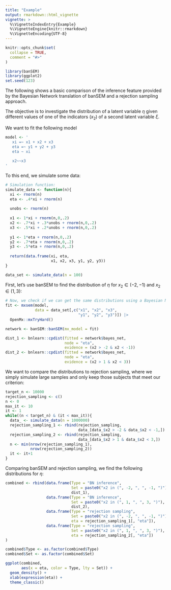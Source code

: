 ```yaml
---
title: "Example"
output: rmarkdown::html_vignette
vignette: >
  %\VignetteIndexEntry{Example}
  %\VignetteEngine{knitr::rmarkdown}
  %\VignetteEncoding{UTF-8}
---
```


```r
knitr::opts_chunk$set(
  collapse = TRUE,
  comment = "#>"
)
```

```r
library(banSEM)
library(ggplot2)
set.seed(123)
```

The following shows a basic comparison of the inference feature provided by
the Bayesian Network translation of banSEM and a rejection sampling approach.

The objective is to investigate the distribution of a latent variable $\eta$
given different values of one of the indicators ($x_2$) of a second latent variable $\xi$.

We want to fit the following model

```r
model <- ' 
   xi =~ x1 + x2 + x3
   eta =~ y1 + y2 + y3
   eta ~ xi
   
   x2~~x3
'
```


To this end, we simulate some data:
```r
# Simulation function:
simulate_data <- function(n){
  xi <- rnorm(n)
  eta <- .4*xi + rnorm(n)
  
  unobs <- rnorm(n)
  
  x1 <- 1*xi + rnorm(n,0,.2)
  x2 <- .7*xi + .3*unobs + rnorm(n,0,.2)
  x3 <- .5*xi + .2*unobs + rnorm(n,0,.2)
  
  y1 <- 1*eta + rnorm(n,0,.2)
  y2 <- .7*eta + rnorm(n,0,.2)
  y3 <- .5*eta + rnorm(n,0,.2)
  
  return(data.frame(xi, eta,
                    x1, x2, x3, y1, y2, y3))
}

data_set <- simulate_data(n = 100)
```

First, let's use banSEM to find the distribution of $\eta$ for $x_2 \in (-2, -1)$
and $x_2 \in (1,3)$:

```r
# Now, we check if we can get the same distributions using a Bayesian Network:
fit <- mxsem(model, 
             data = data_set[,c("x1", "x2", "x3",
                                "y1", "y2", "y3")]) |>
  OpenMx::mxTryHard()

network <- banSEM::banSEM(mx_model = fit)

dist_1 <- bnlearn::cpdist(fitted = network$bayes_net,
                          node = "eta",
                          evidence = (x2 > -2 & x2 < -1))
dist_2 <- bnlearn::cpdist(fitted = network$bayes_net,
                          node = "eta",
                          evidence = (x2 > 1 & x2 < 3))
```

We want to compare the distributions to rejection sampling, where we simply simulate
large samples and only keep those subjects that meet our criterion:

```r
target_n <- 10000
rejection_sampling <- c()
n <- 0
max_it <- 10
it <- 1
while((n < target_n) & (it < max_it)){
  data_ <- simulate_data(n = 1000000)
  rejection_sampling_1 <- rbind(rejection_sampling,
                                data_[data_$x2 > -2 & data_$x2 < -1,])
  rejection_sampling_2 <- rbind(rejection_sampling,
                                data_[data_$x2 > 1 & data_$x2 < 3,])
  n <- min(nrow(rejection_sampling_1), 
           nrow(rejection_sampling_2))
  it <- it+1
}
```

Comparing banSEM and rejection sampling, we find the following distributions for $\eta$:

```r
combined <- rbind(data.frame(Type = "BN inference", 
                             Set = paste0("x2 in (", -2, ", ", -1, ")"), 
                             dist_1),
                  data.frame(Type = "BN inference", 
                             Set = paste0("x2 in (", 1, ", ", 3, ")"), 
                             dist_2),
                  data.frame(Type = "rejection sampling",
                             Set = paste0("x2 in (", -2, ", ", -1, ")"), 
                             eta = rejection_sampling_1[, "eta"]),
                  data.frame(Type = "rejection sampling",
                             Set = paste0("x2 in (", 1, ", ", 3, ")"), 
                             eta = rejection_sampling_2[, "eta"])
)

combined$Type <- as.factor(combined$Type)
combined$Set <- as.factor(combined$Set)

ggplot(combined, 
       aes(x = eta, color = Type, lty = Set)) +
  geom_density() +
  xlab(expression(eta)) +
  theme_classic()
```

